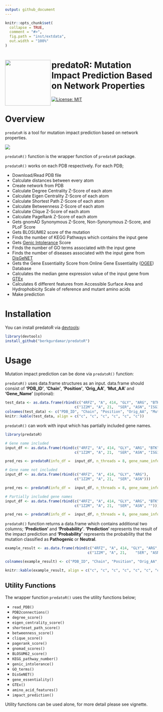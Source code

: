 ```yaml
---
output: github_document
---
```


<!-- README.md is generated from README.Rmd. Please edit that file -->

```r
knitr::opts_chunk$set(
  collapse = TRUE,
  comment = "#>",
  fig.path = "inst/extdata",
  out.width = "100%"
)
```

# <img src="https://github.com/berkgurdamar/predatoR/blob/main/inst/extdata/predator_logo.png?raw=true" align="left" height=150/> predatoR: Mutation Impact Prediction Based on Network Properties

<!-- badges: start -->
[![License: MIT](https://img.shields.io/badge/License-MIT-yellow.svg)](https://opensource.org/licenses/MIT)
<!-- badges: end -->

<!-- <br /> -->
<!-- <br /> -->

# Overview

`predatoR` is a tool for mutation impact prediction based on network properties.

<img src="https://github.com/berkgurdamar/predatoR/blob/main/vignettes/predatoR_workflow.png?raw=true" style="max-width:100%;" />

`predatoR()` function is the wrapper function of `predatoR` package.

`predatoR()` works on each PDB respectively. For each PDB;  

 - Download/Read PDB file
 - Calculate distances between every atom
 - Create network from PDB
 - Calculate Degree Centrality Z-Score of each atom
 - Calculate Eigen Centrality Z-Score of each atom
 - Calculate Shortest Path Z-Score of each atom
 - Calculate Betweenness Z-Score of each atom
 - Calculate Clique Z-Score of each atom
 - Calculate PageRank Z-Score of each atom
 - Gets gnomAD Synonymous Z-Score, Non-Synonymous Z-Score, and PLoF Score
 - Gets BLOSUM62 score of the mutation
 - Finds the number of KEGG Pathways which contains the input gene
 - Gets [Genic Intolerance](http://genic-intolerance.org/) Score
 - Finds the number of GO terms associated with the input gene
 - Finds the number of diseases associated with the input gene from [DisGeNET](https://www.disgenet.org/)
 - Gets the Gene Essentiality Score from Online Gene Essentiality ([OGEE](https://v3.ogee.info/#/home)) Database
 - Calculates the median gene expression value of the input gene from [GTEx](https://gtexportal.org/home/)
 - Calculates 6 different features from Accessible Surface Area and Hydrophobicity Scale of reference and mutant amino acids
 - Make prediction

# Installation

You can install predatoR via [devtools](https://www.r-project.org/nosvn/pandoc/devtools.html):

``` r
library(devtools)
install_github("berkgurdamar/predatoR")
```

# Usage

Mutation impact prediction can be done via `predatoR()` function:

`predatoR()` uses data.frame structures as an input. data.frame should consist of __'PDB_ID'__, __'Chain'__, __'Position'__, __'Orig_AA'__, __'Mut_AA'__ and __'Gene_Name'__ (optional):

```r
test_data <- as.data.frame(rbind(c("4RFZ", "A", 414, "GLY", "ARG", "BTK"),
                                c("1Z2M", "A", 21,	"SER", "ASN", "ISG15")))
colnames(test_data) <- c("PDB_ID", "Chain", "Position", "Orig_AA", "Mut_AA", "Gene_Name")
knitr::kable(test_data, align = c("c", "c", "c", "c", "c", "c"))
```

`predatoR()` can work with input which has partially included gene names.

```r
library(predatoR)

# Gene name included
input_df <- as.data.frame(rbind(c("4RFZ", "A", 414, "GLY", "ARG", "BTK"),
                                c("1Z2M", "A", 21,	"SER", "ASN", "ISG15")))

pred_res <- predatoR(info_df =  input_df, n_threads = 8, gene_name_info = TRUE)

# Gene name not included
input_df <- as.data.frame(rbind(c("4RFZ", "A", 414, "GLY", "ARG"),
                                c("1Z2M", "A", 21,	"SER", "ASN")))

pred_res <- predatoR(info_df =  input_df, n_threads = 8, gene_name_info = FALSE)

# Partially included gene names
input_df <- as.data.frame(rbind(c("4RFZ", "A", 414, "GLY", "ARG", "BTK"),
                                c("1Z2M", "A", 21,	"SER", "ASN", "")))

pred_res <- predatoR(info_df =  input_df, n_threads = 8, gene_name_info = TRUE)

```

`predatoR()` function returns a data.frame which contains additional two columns; __'Prediction'__ and __'Probability'__. __'Prediction'__ represents the result of the impact prediction and __'Probability'__ represents the probability that the mutation classified as __Pathogenic__ or __Neutral__.

```r
example_result <- as.data.frame(rbind(c("4RFZ", "A", 414, "GLY", "ARG", "BTK", "Pathogenic", "0.7666323"),
                                      c("1Z2M", "A", 21,	"SER", "ASN", "ISG15", "Nautral", "0.7704317")))

colnames(example_result) <- c("PDB_ID", "Chain", "Position", "Orig_AA", "Mut_AA", "Gene_Name", "Prediction", "Probability")

knitr::kable(example_result, align = c("c", "c", "c", "c", "c", "c", "c", "c"))
```


## Utility Functions

The wrapper function `predatoR()` uses the utility functions below;

 - `read_PDB()`
 - `PDB2connections()`
 - `degree_score()`
 - `eigen_centrality_score()`
 - `shorteset_path_score()`
 - `betweenness_score()`
 - `clique_score()`
 - `pagerank_score()`
 - `gnomad_scores()`
 - `BLOSUM62_score()`
 - `KEGG_pathway_number()`
 - `genic_intolerance()`
 - `GO_terms()`
 - `DisGeNET()`
 - `gene_essentiality()`
 - `GTEx()`
 - `amino_acid_features()`
 - `impact_prediction()`
 
Utility functions can be used alone, for more detail please see vignette.
